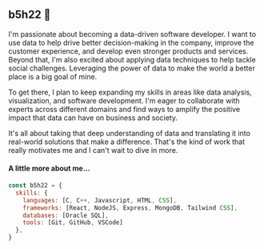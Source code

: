 ## b5h22 👋
I'm passionate about becoming a data-driven software developer. I want to use data to help drive better decision-making in the company, improve the customer experience, and develop even stronger products and services. Beyond that, I'm also excited about applying data techniques to help tackle social challenges. Leveraging the power of data to make the world a better place is a big goal of mine.

To get there, I plan to keep expanding my skills in areas like data analysis, visualization, and software development. I'm eager to collaborate with experts across different domains and find ways to amplify the positive impact that data can have on business and society.

It's all about taking that deep understanding of data and translating it into real-world solutions that make a difference. That's the kind of work that really motivates me and I can't wait to dive in more.

#### A little more about me...

```javascript
const b5h22 = {
  skills: {
    languages: [C, C++, Javascript, HTML, CSS],
    frameworks: [React, NodeJS, Express, MongoDB, Tailwind CSS],
    databases: [Oracle SQL],
    tools: [Git, GitHub, VSCode]
  },
}
```